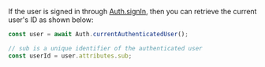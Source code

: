 If the user is signed in through [Auth.signIn](/gen1/[platform]/prev/build-a-backend/auth/enable-sign-up/#sign-in), then you can retrieve the current user's ID as shown below:

```js
const user = await Auth.currentAuthenticatedUser();

// sub is a unique identifier of the authenticated user
const userId = user.attributes.sub;
```
